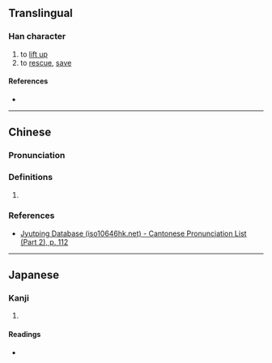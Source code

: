 {{character info/new}}
==Translingual==

===Han character===
{{Han char|rn=64|rad=手|as=04|sn=7|four=|canj=QHT|ids=⿰扌升}}

# to [[lift up]]
# to [[rescue]], [[save]]

====References====
* {{Han ref|kx=0421.040|dkj=11879|dj=0768.050|hdz=31838.020|uh=628D|ud=25229}}

----

==Chinese==
{{zh-forms}}

===Pronunciation===
{{zh-pron
|m=zhěng,wàn
|m-s=
|dg=
|c=sing1
|c-t=
|g=
|h=pfs=
|j=
|mb=
|md=
|mn=
|mn-t=
|w=
|x=
|mc=y
|oc=y
|cat=n
}}

===Definitions===
{{zh-hanzi}}

# {{rfdef|lang=zh}}

===References===
* [http://www.iso10646hk.net/jp/document/download.jsp Jyutping Database (iso10646hk.net) - Cantonese Pronunciation List (Part 2), p. 112]

----

==Japanese==

===Kanji===
{{ja-kanji|grade=|rs=手04}}

# {{defn|lang=ja|sort=手04}}

====Readings====
* {{ja-readings|on=しょう,じょう|kun=あげる,ぬく,ずく-う,とる}}
